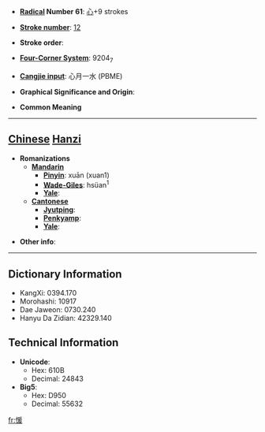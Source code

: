 * '''[[Wiktionary:Chinese radical index| Radical]] Number 61''': [[Wiktionary:Chinese radical index 心|心]]+9 strokes

* '''[[Wiktionary:Chinese total strokes index|Stroke number]]''': [[Wiktionary:Chinese total strokes index 12|12]]

* '''Stroke order''': 

* '''[[Wiktionary:Chinese four corner index|Four-Corner System]]''': 9204<sub>7</sub>

* '''[[Wiktionary:Chinese Cangjie index|Cangjie input]]''': 心月一水 (PBME)

* '''Graphical Significance and Origin''': 

* '''Common Meaning'''

----

== [[Chinese]] [[Hanzi]] ==

* '''Romanizations'''
** '''[[Mandarin]]'''
*** '''[[Pinyin]]''': xuān (xuan1)
*** '''[[Wade-Giles]]''': hsüan<sup>1</sup>
*** '''[[Yale]]''': 
** '''[[Cantonese]]'''
*** '''[[Jyutping]]''':
*** '''[[Penkyamp]]''': 
*** '''[[Yale]]''': 

* '''Other info''': 

----

== Dictionary Information ==

* KangXi: 0394.170
* Morohashi: 10917
* Dae Jaweon: 0730.240
* Hanyu Da Zidian: 42329.140

== Technical Information ==

* '''Unicode''':
** Hex: 610B
** Decimal: 24843
* '''Big5''':
** Hex: D950
** Decimal: 55632

[[fr:愋]]